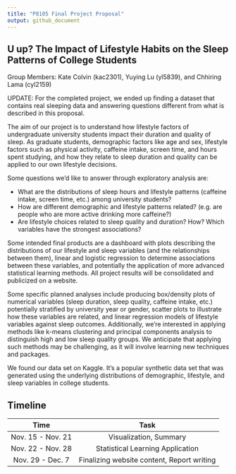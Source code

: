 ```yaml
---
title: "P8105 Final Project Proposal"
output: github_document
---
```


## U up? The Impact of Lifestyle Habits on the Sleep Patterns of College Students

Group Members: Kate Colvin (kac2301), Yuying Lu (yl5839), and Chhiring Lama (cyl2159)

UPDATE: For the completed project, we ended up finding a dataset that contains real sleeping data and answering questions different from what is described in this proposal. 

The aim of our project is to understand how lifestyle factors of undergraduate university students impact their duration and quality of sleep. As graduate students, demographic factors like age and sex, lifestyle factors such as physical activity, caffeine intake, screen time, and hours spent studying, and how they relate to sleep duration and quality can be applied to our own lifestyle decisions. 

Some questions we’d like to answer through exploratory analysis are: 

- What are the distributions of sleep hours and lifestyle patterns (caffeine intake, screen time, etc.) among university students? 
- How are different demographic and lifestyle patterns related? (e.g. are people who are more active drinking more caffeine?)
- Are lifestyle choices related to sleep quality and duration? How? Which variables have the strongest associations? 

Some intended final products are a dashboard with plots describing the distributions of our lifestyle and sleep variables (and the relationships between them), linear and logistic regression to determine associations between these variables, and potentially the application of more advanced statistical learning methods. All project results will be consolidated and publicized on a website.

Some specific planned analyses include producing box/density plots of numerical variables (sleep duration, sleep quality, caffeine intake, etc.) potentially stratified by university year or gender, scatter plots to illustrate how these variables are related, and linear regression models of lifestyle variables against sleep outcomes. Additionally, we’re interested in applying methods like k-means clustering and principal components analysis to distinguish high and low sleep quality groups. We anticipate that applying such methods may be challenging, as it will involve learning new techniques and packages. 

We found our data set on Kaggle. It’s a popular synthetic data set that was generated using the underlying distributions of demographic, lifestyle, and sleep variables in college students. 

## Timeline

|Time|  Task  |
|:---:|:-----:|
|Nov. 15 - Nov. 21|Visualization, Summary|
|Nov. 22 - Nov. 28|Statistical Learning Application|
|Nov. 29 - Dec. 7 | Finalizing website content, Report writing|
